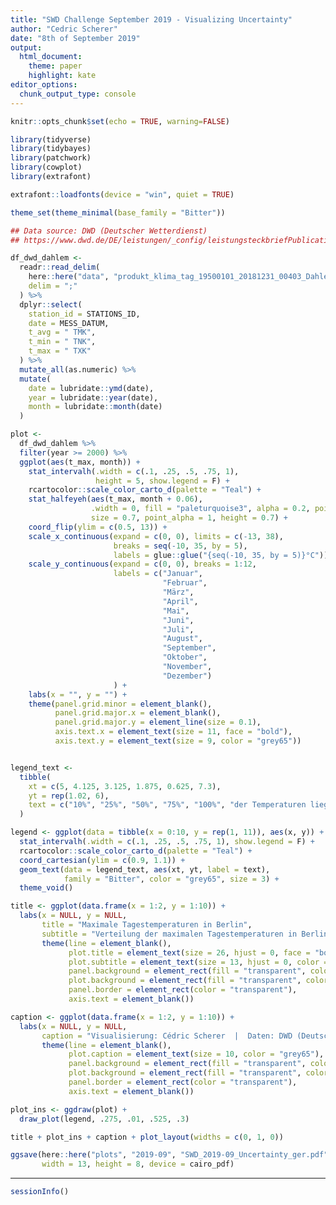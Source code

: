 ```yaml
---
title: "SWD Challenge September 2019 - Visualizing Uncertainty"
author: "Cedric Scherer"
date: "8th of September 2019"
output:
  html_document:
    theme: paper
    highlight: kate
editor_options: 
  chunk_output_type: console
---
```


```r
knitr::opts_chunk$set(echo = TRUE, warning=FALSE)
```

```r
library(tidyverse)
library(tidybayes)
library(patchwork)
library(cowplot)
library(extrafont)

extrafont::loadfonts(device = "win", quiet = TRUE)

theme_set(theme_minimal(base_family = "Bitter"))
```


```r
## Data source: DWD (Deutscher Wetterdienst)
## https://www.dwd.de/DE/leistungen/_config/leistungsteckbriefPublication.zip?view=nasPublication&nn=16102&imageFilePath=157242051950877752011408908330930139598321949458353665338080907323067407358570939094063695252196106887026681320814526060536595251033063153662108661981192575715848535028223489905255018373803265100435386215906807083067001006526258509883339654785117109676510167984069504119&download=true

df_dwd_dahlem <- 
  readr::read_delim(
    here::here("data", "produkt_klima_tag_19500101_20181231_00403_Dahlem.txt"), 
    delim = ";"
  ) %>% 
  dplyr::select(
    station_id = STATIONS_ID,
    date = MESS_DATUM, 
    t_avg = " TMK", 
    t_min = " TNK", 
    t_max = " TXK"
  ) %>% 
  mutate_all(as.numeric) %>% 
  mutate(
    date = lubridate::ymd(date),
    year = lubridate::year(date),
    month = lubridate::month(date)
  )
```


```r
plot <- 
  df_dwd_dahlem %>% 
  filter(year >= 2000) %>% 
  ggplot(aes(t_max, month)) +
    stat_intervalh(.width = c(.1, .25, .5, .75, 1), 
                   height = 5, show.legend = F) +
    rcartocolor::scale_color_carto_d(palette = "Teal") + 
    stat_halfeyeh(aes(t_max, month + 0.06), 
                  .width = 0, fill = "paleturquoise3", alpha = 0.2, point_color = "#003537",
                  size = 0.7, point_alpha = 1, height = 0.7) +
    coord_flip(ylim = c(0.5, 13)) +
    scale_x_continuous(expand = c(0, 0), limits = c(-13, 38), 
                       breaks = seq(-10, 35, by = 5), 
                       labels = glue::glue("{seq(-10, 35, by = 5)}°C")) + 
    scale_y_continuous(expand = c(0, 0), breaks = 1:12,
                       labels = c("Januar", 
                                  "Februar",
                                  "März",
                                  "April",
                                  "Mai",
                                  "Juni",
                                  "Juli",
                                  "August",
                                  "September",
                                  "Oktober",
                                  "November",
                                  "Dezember")
                       ) +
    labs(x = "", y = "") +
    theme(panel.grid.minor = element_blank(),
          panel.grid.major.x = element_blank(),
          panel.grid.major.y = element_line(size = 0.1),
          axis.text.x = element_text(size = 11, face = "bold"),
          axis.text.y = element_text(size = 9, color = "grey65"))


legend_text <- 
  tibble(
    xt = c(5, 4.125, 3.125, 1.875, 0.625, 7.3),
    yt = rep(1.02, 6),
    text = c("10%", "25%", "50%", "75%", "100%", "der Temperaturen liegen in diesem Bereich")
  )

legend <- ggplot(data = tibble(x = 0:10, y = rep(1, 11)), aes(x, y)) + 
  stat_intervalh(.width = c(.1, .25, .5, .75, 1), show.legend = F) +
  rcartocolor::scale_color_carto_d(palette = "Teal") +
  coord_cartesian(ylim = c(0.9, 1.1)) +
  geom_text(data = legend_text, aes(xt, yt, label = text), 
            family = "Bitter", color = "grey65", size = 3) +
  theme_void()

title <- ggplot(data.frame(x = 1:2, y = 1:10)) +
  labs(x = NULL, y = NULL,
       title = "Maximale Tagestemperaturen in Berlin",
       subtitle = "Verteilung der maximalen Tagestemperaturen in Berlin-Dahlem im Jahresverlauf von 1. Januar 2000 bis 31. Dezember 2018") +
       theme(line = element_blank(),
             plot.title = element_text(size = 26, hjust = 0, face = "bold", family = "Bitter"),
             plot.subtitle = element_text(size = 13, hjust = 0, color = "grey65"),
             panel.background = element_rect(fill = "transparent", color = "transparent"),
             plot.background = element_rect(fill = "transparent", color = "transparent"),
             panel.border = element_rect(color = "transparent"),
             axis.text = element_blank())

caption <- ggplot(data.frame(x = 1:2, y = 1:10)) +
  labs(x = NULL, y = NULL, 
       caption = "Visualisierung: Cédric Scherer  |  Daten: DWD (Deutscher Wetterdienst)") +
       theme(line = element_blank(),
             plot.caption = element_text(size = 10, color = "grey65"),
             panel.background = element_rect(fill = "transparent", color = "transparent"),
             plot.background = element_rect(fill = "transparent", color = "transparent"),
             panel.border = element_rect(color = "transparent"),
             axis.text = element_blank())

plot_ins <- ggdraw(plot) +
  draw_plot(legend, .275, .01, .525, .3)

title + plot_ins + caption + plot_layout(widths = c(0, 1, 0))

ggsave(here::here("plots", "2019-09", "SWD_2019-09_Uncertainty_ger.pdf"), 
       width = 13, height = 8, device = cairo_pdf)
```

***

```r
sessionInfo()
```
